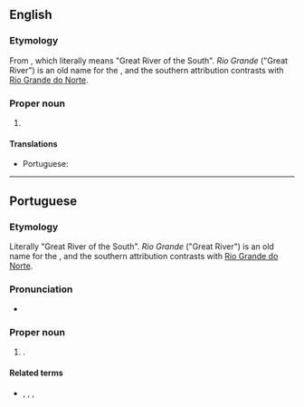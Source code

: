 ==English==
{{wikipedia}}

===Etymology===
From {{bor|pt|en|Rio Grande do Sul}}, which literally means "Great River of the South". ''Rio Grande'' ("Great River") is an old name for the {{w|Lagoa dos Patos}}, and the southern attribution contrasts with [[Rio Grande do Norte]].

===Proper noun===
{{en-proper noun|head=Rio Grande do Sul}}

# {{place|en|state|r/South Region|c/Brazil|capital=Porto Alegre}}

====Translations====
{{trans-top|state in southern Brazil}}
* Portuguese: {{t+|pt|Rio Grande do Sul|m}}
{{trans-mid}}
{{trans-bottom}}

----

==Portuguese==

===Etymology===
Literally "Great River of the South". ''Rio Grande'' ("Great River") is an old name for the {{w|Lagoa dos Patos}}, and the southern attribution contrasts with [[Rio Grande do Norte]].

===Pronunciation===
* {{audio|pt|Pt-br Rio Grande do Sul.ogg|Audio (BR)}}

===Proper noun===
{{pt-proper noun|m}}

# {{place|pt|state|r/South Region|c/Brazil|capital=Porto Alegre}}.
#: {{syn|pt|RS}} {{gloss|abbreviation}}

====Related terms====
* {{l|pt|gaúcho}}, {{l|pt|sul-riograndense}}, {{l|pt|riograndense-do-sul}}, {{l|pt|rio-grandense}}